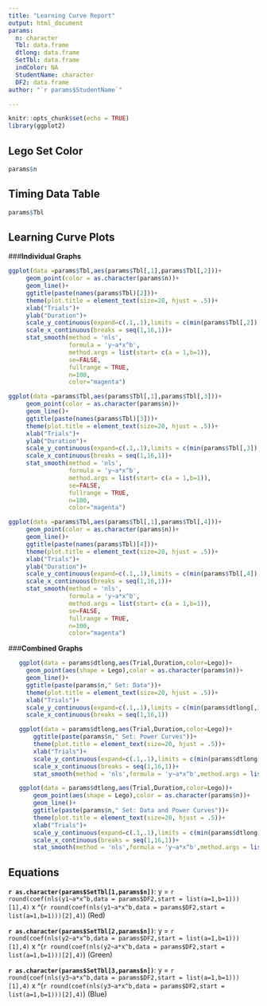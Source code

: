 ---
title: "Learning Curve Report"
output: html_document
params: 
  n: character
  Tbl: data.frame
  dtlong: data.frame
  SetTbl: data.frame
  indColor: NA
  StudentName: character
  DF2: data.frame
author: "`r params$StudentName`"

---

```{r setup, include=FALSE}
knitr::opts_chunk$set(echo = TRUE)
library(ggplot2)
```

## Lego Set Color 

```{r echo=FALSE}
params$n
```

## Timing Data Table

```{r echo=FALSE}
params$Tbl
```


## Learning Curve Plots
###**Individual Graphs**

```{r echo=FALSE,warning=FALSE,message=FALSE}
   
ggplot(data =params$Tbl,aes(params$Tbl[,1],params$Tbl[,2]))+
     geom_point(color = as.character(params$n))+
     geom_line()+
     ggtitle(paste(names(params$Tbl)[2]))+
     theme(plot.title = element_text(size=20, hjust = .5))+
     xlab("Trials")+
     ylab("Duration")+
     scale_y_continuous(expand=c(.1,.1),limits = c(min(params$Tbl[,2]),NA))+
     scale_x_continuous(breaks = seq(1,16,1))+
     stat_smooth(method = 'nls',
                 formula = 'y~a*x^b',
                 method.args = list(start= c(a = 1,b=1)),
                 se=FALSE,
                 fullrange = TRUE,
                 n=100,
                 color="magenta")
```


```{r echo=FALSE,warning=FALSE,message=FALSE}
ggplot(data =params$Tbl,aes(params$Tbl[,1],params$Tbl[,3]))+
     geom_point(color = as.character(params$n))+
     geom_line()+
     ggtitle(paste(names(params$Tbl)[3]))+
     theme(plot.title = element_text(size=20, hjust = .5))+
     xlab("Trials")+
     ylab("Duration")+
     scale_y_continuous(expand=c(.1,.1),limits = c(min(params$Tbl[,3]),NA))+
     scale_x_continuous(breaks = seq(1,16,1))+
     stat_smooth(method = 'nls',
                 formula = 'y~a*x^b',
                 method.args = list(start= c(a = 1,b=1)),
                 se=FALSE,
                 fullrange = TRUE,
                 n=100,
                 color="magenta")
```


```{r echo=FALSE,warning=FALSE,message=FALSE}
ggplot(data =params$Tbl,aes(params$Tbl[,1],params$Tbl[,4]))+
     geom_point(color = as.character(params$n))+
     geom_line()+
     ggtitle(paste(names(params$Tbl)[4]))+
     theme(plot.title = element_text(size=20, hjust = .5))+
     xlab("Trials")+
     ylab("Duration")+
     scale_y_continuous(expand=c(.1,.1),limits = c(min(params$Tbl[,4]),NA))+
     scale_x_continuous(breaks = seq(1,16,1))+
     stat_smooth(method = 'nls',
                 formula = 'y~a*x^b',
                 method.args = list(start= c(a = 1,b=1)),
                 se=FALSE,
                 fullrange = TRUE,
                 n=100,
                 color="magenta")
```


###**Combined Graphs**

```{r echo=FALSE,warning=FALSE,message=FALSE}
   ggplot(data = params$dtlong,aes(Trial,Duration,color=Lego))+
     geom_point(aes(shape = Lego),color = as.character(params$n))+
     geom_line()+
     ggtitle(paste(params$n," Set: Data"))+
     theme(plot.title = element_text(size=20, hjust = .5))+
     xlab("Trials")+
     scale_y_continuous(expand=c(.1,.1),limits = c(min(params$dtlong[,3]),NA))+
     scale_x_continuous(breaks = seq(1,16,1))
```


```{r echo=FALSE,warning=FALSE,message=FALSE}
   ggplot(data = params$dtlong,aes(Trial,Duration,color=Lego))+
       ggtitle(paste(params$n," Set: Power Curves"))+
       theme(plot.title = element_text(size=20, hjust = .5))+
       xlab("Trials")+
       scale_y_continuous(expand=c(.1,.1),limits = c(min(params$dtlong[,3]),NA))+
       scale_x_continuous(breaks = seq(1,16,1))+ 
       stat_smooth(method = 'nls',formula = 'y~a*x^b',method.args = list(start= c(a = 1,b=1)),se=FALSE,fullrange = TRUE,n=100)
```


```{r echo=FALSE,warning=FALSE,message=FALSE}
   ggplot(data = params$dtlong,aes(Trial,Duration,color=Lego))+
       geom_point(aes(shape = Lego),color = as.character(params$n))+
       geom_line()+
       ggtitle(paste(params$n," Set: Data and Power Curves"))+
       theme(plot.title = element_text(size=20, hjust = .5))+
       xlab("Trials")+
       scale_y_continuous(expand=c(.1,.1),limits = c(min(params$dtlong[,3]),NA))+
       scale_x_continuous(breaks = seq(1,16,1))+
       stat_smooth(method = 'nls',formula = 'y~a*x^b',method.args = list(start= c(a = 1,b=1)),se=FALSE,fullrange = TRUE,n=100)
```



## Equations

**`r as.character(params$SetTbl[1,params$n])`**: y = `r round(coef(nls(y1~a*x^b,data = params$DF2,start = list(a=1,b=1)))[1],4)` x ^(`r round(coef(nls(y1~a*x^b,data = params$DF2,start = list(a=1,b=1)))[2],4)`) (Red)

**`r as.character(params$SetTbl[2,params$n])`**: y = `r round(coef(nls(y2~a*x^b,data = params$DF2,start = list(a=1,b=1)))[1],4)` x ^(`r round(coef(nls(y2~a*x^b,data = params$DF2,start = list(a=1,b=1)))[2],4)`) (Green)

**`r as.character(params$SetTbl[3,params$n])`**: y = `r round(coef(nls(y3~a*x^b,data = params$DF2,start = list(a=1,b=1)))[1],4)` x ^(`r round(coef(nls(y3~a*x^b,data = params$DF2,start = list(a=1,b=1)))[2],4)`) (Blue)




